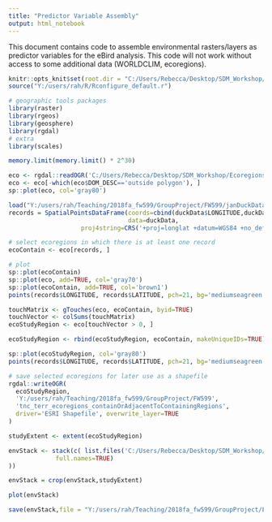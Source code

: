 ```yaml
---
title: "Predictor Variable Assembly"
output: html_notebook
---
```


This document contains code to assemble environmental rasters/layers as predictor variables for the eBird analysis. This code will not work without access to some additional data (WORLDCLIM, ecoregions).

```r
knitr::opts_knit$set(root.dir = "C:/Users/Rebecca/Desktop/SDM_Workshop/")
source("Y:/users/rah/R/Rconfigure_default.r")

# geographic tools packages
library(raster)
library(rgeos)
library(geosphere)
library(rgdal)
# extra
library(scales)

memory.limit(memory.limit() * 2^30)
```

```r
eco <- rgdal::readOGR('C:/Users/Rebecca/Desktop/SDM_Workshop/Ecoregions of the Continents (USDA)', 'provinces')
eco <- eco[-which(eco$DOM_DESC=='outside polygon'), ]
sp::plot(eco, col='gray80')
```

```r
load("Y:/users/rah/Teaching/2018fa_fw599/GroupProject/FW599/janDuckDataNAmer.RData")
records = SpatialPointsDataFrame(coords=cbind(duckData$LONGITUDE,duckData$LATITUDE),
                                 data=duckData,
                    proj4string=CRS('+proj=longlat +datum=WGS84 +no_defs +ellps=WGS84 +towgs84=0,0,0'))

# select ecoregions in which there is at least one record
ecoContain <- eco[records, ]

# plot
sp::plot(ecoContain)
sp::plot(eco, add=TRUE, col='gray70')
sp::plot(ecoContain, add=TRUE, col='brown1')
points(records$LONGITUDE, records$LATITUDE, pch=21, bg='mediumseagreen')
```

```r
touchMatrix <- gTouches(eco, ecoContain, byid=TRUE)
touchVector <- colSums(touchMatrix)
ecoStudyRegion <- eco[touchVector > 0, ]

ecoStudyRegion <- rbind(ecoStudyRegion, ecoContain, makeUniqueIDs=TRUE)

sp::plot(ecoStudyRegion, col='gray80')
points(records$LONGITUDE, records$LATITUDE, pch=21, bg='mediumseagreen', cex=0.5)
```

```r

# save selected ecoregions for later use as a shapefile
rgdal::writeOGR(
  ecoStudyRegion,
  'Y:/users/rah/Teaching/2018fa_fw599/GroupProject/FW599',
  'tnc_terr_ecoregions_containOrAdjacentToContainingRegions',
  driver='ESRI Shapefile', overwrite_layer=TRUE
)

```


```r
studyExtent <- extent(ecoStudyRegion)

envStack <- stack(c( list.files('C:/Users/Rebecca/Desktop/SDM_Workshop/WORLDCLIM/1970-2000/World',pattern="tif$",
             full.names=TRUE)
))

envStack = crop(envStack,studyExtent)

plot(envStack)
```

```r
save(envStack,file = "Y:/users/rah/Teaching/2018fa_fw599/GroupProject/FW599/envStack.RData")
```
